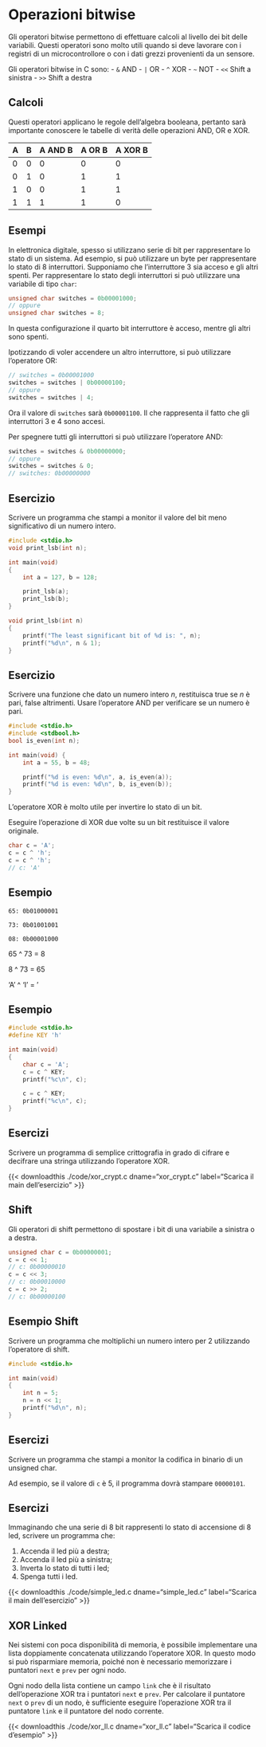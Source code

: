 # Operazioni bitwise

Gli operatori bitwise permettono di effettuare calcoli al livello dei bit delle variabili. Questi operatori sono molto utili quando si deve lavorare con i registri di un microcontrollore o con i dati grezzi provenienti da un sensore.

Gli operatori bitwise in C sono:
- `&` AND
- `|` OR
- `^` XOR
- `~` NOT
- `<<` Shift a sinistra
- `>>` Shift a destra

## Calcoli

Questi operatori applicano le regole dell'algebra booleana, pertanto sarà importante conoscere le tabelle di verità delle operazioni AND, OR e XOR.

| A | B | A AND B | A OR B | A XOR B |
|---|---|---------|--------|---------|
| 0 | 0 |    0    |   0    |    0    |
| 0 | 1 |    0    |   1    |    1    |
| 1 | 0 |    0    |   1    |    1    |
| 1 | 1 |    1    |   1    |    0    |

## Esempi

In elettronica digitale, spesso si utilizzano serie di bit per rappresentare lo stato di un sistema. Ad esempio, si può utilizzare un byte per rappresentare lo stato di 8 interruttori. Supponiamo che l'interruttore 3 sia acceso e gli altri spenti. Per rappresentare lo stato degli interruttori si può utilizzare una variabile di tipo `char`:

```c
unsigned char switches = 0b00001000;
// oppure
unsigned char switches = 8;
```

In questa configurazione il quarto bit interruttore è acceso, mentre gli altri sono spenti.

Ipotizzando di voler accendere un altro interruttore, si può utilizzare l'operatore OR:

```c
// switches = 0b00001000
switches = switches | 0b00000100;
// oppure
switches = switches | 4;
```

Ora il valore di `switches` sarà `0b00001100`. Il che rappresenta il fatto che gli interruttori 3 e 4 sono accesi.

Per spegnere tutti gli interruttori si può utilizzare l'operatore AND:

```c
switches = switches & 0b00000000;
// oppure
switches = switches & 0;
// switches: 0b00000000
```

## Esercizio

Scrivere un programma che stampi a monitor il valore del bit meno significativo di un numero intero.

```c
#include <stdio.h>
void print_lsb(int n);

int main(void)
{
    int a = 127, b = 128;

    print_lsb(a);
    print_lsb(b);
}

void print_lsb(int n)
{
    printf("The least significant bit of %d is: ", n);
    printf("%d\n", n & 1);
}
```

## Esercizio

Scrivere una funzione che dato un numero intero $n$, restituisca true se $n$ è pari, false altrimenti. Usare l'operatore AND per verificare se un numero è pari.

```c
#include <stdio.h>
#include <stdbool.h>
bool is_even(int n);

int main(void) {
    int a = 55, b = 48;

    printf("%d is even: %d\n", a, is_even(a));
    printf("%d is even: %d\n", b, is_even(b));
}
```

L'operatore XOR è molto utile per invertire lo stato di un bit.

::: {.callout-note}
Eseguire l'operazione di XOR due volte su un bit restituisce il valore originale.

```c
char c = 'A';
c = c ^ 'h';
c = c ^ 'h';
// c: 'A'
```
:::

## Esempio

`65: 0b01000001`

`73: 0b01001001`

`08: 0b00001000`

65 ^ 73 = 8

8 ^ 73 = 65

'A' ^ 'I' = '\b'

## Esempio

```c
#include <stdio.h>
#define KEY 'h'

int main(void)
{
    char c = 'A';
    c = c ^ KEY;
    printf("%c\n", c);

    c = c ^ KEY;
    printf("%c\n", c);
}

```

## Esercizi

Scrivere un programma di semplice crittografia in grado di cifrare e decifrare una stringa utilizzando l'operatore XOR.

{{< downloadthis ./code/xor_crypt.c dname="xor_crypt.c" label="Scarica il main dell'esercizio" >}}


## Shift

Gli operatori di shift permettono di spostare i bit di una variabile a sinistra o a destra.

```c
unsigned char c = 0b00000001;
c = c << 1;
// c: 0b00000010
c = c << 3;
// c: 0b00010000
c = c >> 2;
// c: 0b00000100
```

## Esempio Shift

Scrivere un programma che moltiplichi un numero intero per 2 utilizzando l'operatore di shift.

```c
#include <stdio.h>

int main(void)
{
    int n = 5;
    n = n << 1;
    printf("%d\n", n);
}
```

## Esercizi

Scrivere un programma che stampi a monitor la codifica in binario di un unsigned char.

Ad esempio, se il valore di `c` è 5, il programma dovrà stampare `00000101`.

## Esercizi

Immaginando che una serie di 8 bit rappresenti lo stato di accensione di 8 led, scrivere un programma che:

1. Accenda il led più a destra;
2. Accenda il led più a sinistra;
3. Inverta lo stato di tutti i led;
4. Spenga tutti i led.

{{< downloadthis ./code/simple_led.c dname="simple_led.c" label="Scarica il main dell'esercizio" >}}

## XOR Linked

Nei sistemi con poca disponibilità di memoria, è possibile implementare una lista doppiamente concatenata utilizzando l'operatore XOR.
In questo modo si può risparmiare memoria, poiché non è necessario memorizzare i puntatori `next` e `prev` per ogni nodo.

Ogni nodo della lista contiene un campo `link` che è il risultato dell'operazione XOR tra i puntatori `next` e `prev`.
Per calcolare il puntatore `next` o `prev` di un nodo, è sufficiente eseguire l'operazione XOR tra il puntatore `link` e il puntatore del nodo corrente.

{{< downloadthis ./code/xor_ll.c dname="xor_ll.c" label="Scarica il codice d'esempio" >}}
